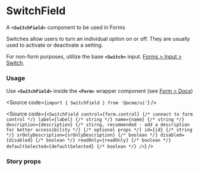 
<Meta of={SwitchFieldStories} />

# SwitchField

A **`<SwitchField>`** component to be used in Forms

Switches allow users to turn an individual option on or off. They are usually used to activate or deactivate a setting.

For non-form purposes, utilize the base **`<Switch>`** input. [Forms > Input > Switch](/docs/inputs-switch--docs).

<Canvas of={SwitchFieldStories.Default} />

### Usage

Use **`<SwitchField>`** inside the **`<Form>`** wrapper component (see [Form > Docs](/docs/forms-fields-form--docs))

<Source code={`import { SwitchField } from '@acme/ui'`} />

<Source
	code={`
<SwitchField
  control={form.control} {/* connect to form control */}
  label={label} {/* string */}
  name={name} {/* string */}
  description={description} {/* stirng, recommended - add a description for better accessibility */}
  {/* optional props */}
  id={id} {/* string */}
  srOnlyDescription={srOnlyDescription} {/* boolean */}
  disabled={disabled} {/* boolean */}
  readOnly={readOnly} {/* boolean */}
  defaultSelected={defaultSelected} {/* boolean */}
/>
`}
/>

### Story props

<Controls />
